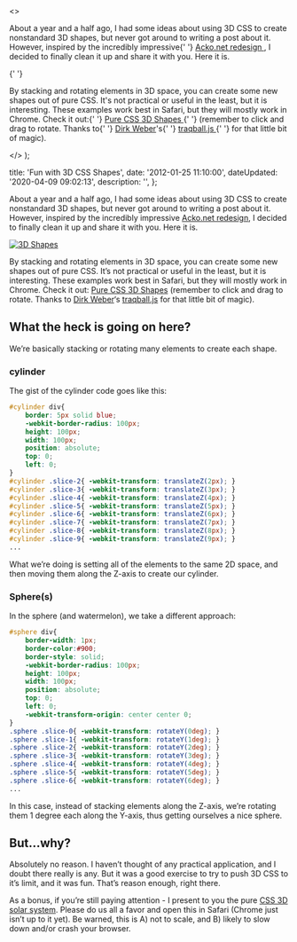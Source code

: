   <>
    <p>
      About a year and a half ago, I had some ideas about using 3D CSS to create
      nonstandard 3D shapes, but never got around to writing a post about it.
      However, inspired by the incredibly impressive{' '}
      <a href="http&#58;//acko.net/blog/making-love-to-webkit/">
        Acko.net redesign
      </a>
      , I decided to finally clean it up and share it with you. Here it is.
    </p>{' '}
    <p>
      By stacking and rotating elements in 3D space, you can create some new
      shapes out of pure CSS. It's not practical or useful in the least, but it
      is interesting. These examples work best in Safari, but they will mostly
      work in Chrome. Check it out&#58;{' '}
      <a href="https://codepen.io/danieltott/project/editor/XwGzRV">
        Pure CSS 3D Shapes
      </a>{' '}
      (remember to click and drag to rotate. Thanks to{' '}
      <a href="http&#58;//www.eleqtriq.com/">Dirk Weber</a>'s{' '}
      <a href="http&#58;//www.eleqtriq.com/2011/11/traqball-2-0/">
        traqball.js
      </a>{' '}
      for that little bit of magic).
    </p>
  </>
);


  title: 'Fun with 3D CSS Shapes',
  date: '2012-01-25 11:10:00',
  dateUpdated: '2020-04-09 09:02:13',
  description: '',
};

About a year and a half ago, I had some ideas about using 3D CSS to create nonstandard 3D shapes, but never got around to writing a post about it. However, inspired by the incredibly impressive [Acko.net redesign](http://acko.net/blog/making-love-to-webkit/), I decided to finally clean it up and share it with you. Here it is.

[![3D Shapes](/images/3dshapes.png)](https://codepen.io/danieltott/project/editor/XwGzRV)

By stacking and rotating elements in 3D space, you can create some new shapes out of pure CSS. It’s not practical or useful in the least, but it is interesting. These examples work best in Safari, but they will mostly work in Chrome. Check it out: [Pure CSS 3D Shapes](https://codepen.io/danieltott/project/editor/XwGzRV) (remember to click and drag to rotate. Thanks to [Dirk Weber](http://www.eleqtriq.com/)‘s [traqball.js](http://www.eleqtriq.com/2011/11/traqball-2-0/) for that little bit of magic).

## What the heck is going on here?

We’re basically stacking or rotating many elements to create each shape.

### cylinder

The gist of the cylinder code goes like this:

```css
#cylinder div{
	border: 5px solid blue;
	-webkit-border-radius: 100px;
	height: 100px;
	width: 100px;
	position: absolute;
	top: 0;
	left: 0;
}
#cylinder .slice-2{ -webkit-transform: translateZ(2px); }
#cylinder .slice-3{ -webkit-transform: translateZ(3px); }
#cylinder .slice-4{ -webkit-transform: translateZ(4px); }
#cylinder .slice-5{ -webkit-transform: translateZ(5px); }
#cylinder .slice-6{ -webkit-transform: translateZ(6px); }
#cylinder .slice-7{ -webkit-transform: translateZ(7px); }
#cylinder .slice-8{ -webkit-transform: translateZ(8px); }
#cylinder .slice-9{ -webkit-transform: translateZ(9px); }
...
```

What we’re doing is setting all of the elements to the same 2D space, and then moving them along the Z-axis to create our cylinder.

### Sphere(s)

In the sphere (and watermelon), we take a different approach:

```css
#sphere div{
	border-width: 1px;
	border-color:#900;
	border-style: solid;
	-webkit-border-radius: 100px;
	height: 100px;
	width: 100px;
	position: absolute;
	top: 0;
	left: 0;
	-webkit-transform-origin: center center 0;
}
.sphere .slice-0{ -webkit-transform: rotateY(0deg); }
.sphere .slice-1{ -webkit-transform: rotateY(1deg); }
.sphere .slice-2{ -webkit-transform: rotateY(2deg); }
.sphere .slice-3{ -webkit-transform: rotateY(3deg); }
.sphere .slice-4{ -webkit-transform: rotateY(4deg); }
.sphere .slice-5{ -webkit-transform: rotateY(5deg); }
.sphere .slice-6{ -webkit-transform: rotateY(6deg); }
...
```

In this case, instead of stacking elements along the Z-axis, we’re rotating them 1 degree each along the Y-axis, thus getting ourselves a nice sphere.

## But…why?

Absolutely no reason. I haven’t thought of any practical application, and I doubt there really is any. But it was a good exercise to try to push 3D CSS to it’s limit, and it was fun. That’s reason enough, right there.

As a bonus, if you’re still paying attention - I present to you the pure [CSS 3D solar system](http://x.dtott.com/3d/solar-system.html). Please do us all a favor and open this in Safari (Chrome just isn’t up to it yet). Be warned, this is A) not to scale, and B) likely to slow down and/or crash your browser.
